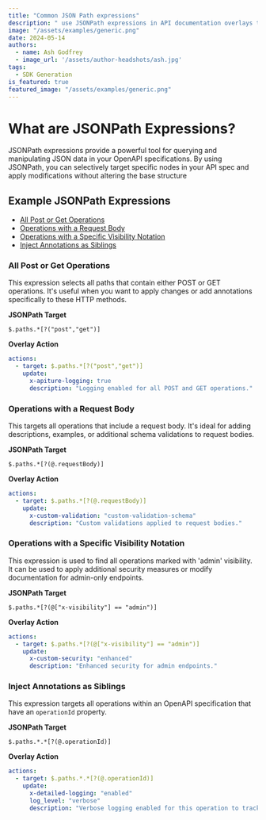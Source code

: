 ```yaml
---
title: "Common JSON Path expressions"
description: " use JSONPath expressions in API documentation overlays to dynamically target and modify specific parts of an OpenAPI specification"
image: "/assets/examples/generic.png"
date: 2024-05-14
authors:
  - name: Ash Godfrey
  - image_url: '/assets/author-headshots/ash.jpg'
tags:
  - SDK Generation
is_featured: true
featured_image: "/assets/examples/generic.png"
---
```


# What are JSONPath Expressions?

JSONPath expressions provide a powerful tool for querying and manipulating JSON data in your OpenAPI specifications. By using JSONPath, you can selectively target specific nodes in your API spec and apply modifications without altering the base structure

## Example JSONPath Expressions

* [All Post or Get Operations](#all-post-or-get-operations)
* [Operations with a Request Body](#operations-with-a-request-body)
* [Operations with a Specific Visibility Notation](#operations-with-a-specific-visibility-notation)
* [Inject Annotations as Siblings](#inject-annotations-as-siblings)

### All Post or Get Operations 

This expression selects all paths that contain either POST or GET operations. It's useful when you want to apply changes or add annotations specifically to these HTTP methods.


**JSONPath Target**

```
$.paths.*[?("post","get")]
```

**Overlay Action**

```yaml
actions:
  - target: $.paths.*[?("post","get")]
    update:
      x-apiture-logging: true
      description: "Logging enabled for all POST and GET operations."
```


### Operations with a Request Body

This targets all operations that include a request body. It's ideal for adding descriptions, examples, or additional schema validations to request bodies.

**JSONPath Target**

```
$.paths.*[?(@.requestBody)]
```

**Overlay Action**

```yaml
actions:
  - target: $.paths.*[?(@.requestBody)]
    update:
      x-custom-validation: "custom-validation-schema"
      description: "Custom validations applied to request bodies."

```

### Operations with a Specific Visibility Notation

This expression is used to find all operations marked with 'admin' visibility. It can be used to apply additional security measures or modify documentation for admin-only endpoints.


**JSONPath Target**

```
$.paths.*[?(@["x-visibility"] == "admin")]
```

**Overlay Action**

```yaml
actions:
  - target: $.paths.*[?(@["x-visibility"] == "admin")]
    update:
      x-custom-security: "enhanced"
      description: "Enhanced security for admin endpoints."
```

### Inject Annotations as Siblings

This expression targets all operations within an OpenAPI specification that have an `operationId` property.

**JSONPath Target**

```
$.paths.*.*[?(@.operationId)]
```

**Overlay Action**

```yaml
actions:
  - target: $.paths.*.*[?(@.operationId)]
    update:
      x-detailed-logging: "enabled"
      log_level: "verbose"
      description: "Verbose logging enabled for this operation to track detailed performance metrics."
```
